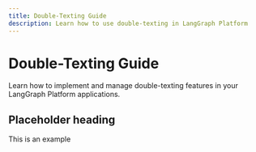 ```yaml
---
title: Double-Texting Guide
description: Learn how to use double-texting in LangGraph Platform
---
```


# Double-Texting Guide

Learn how to implement and manage double-texting features in your LangGraph Platform applications. 

## Placeholder heading

This is an example